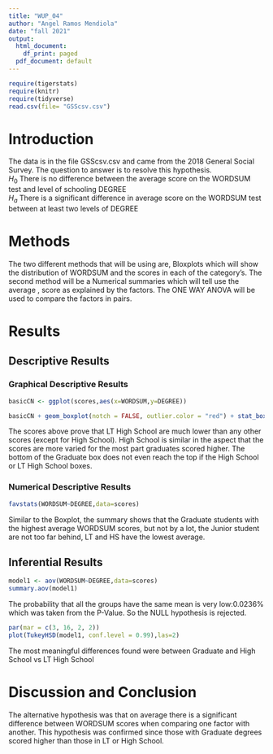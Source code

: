 ```yaml
---
title: "WUP_04"
author: "Angel Ramos Mendiola"
date: "fall 2021"
output:
  html_document:
    df_print: paged
  pdf_document: default
---
```


```r
require(tigerstats)
require(knitr)
require(tidyverse)
read.csv(file= "GSScsv.csv")
```

# Introduction

<!--In this section you explain what you are trying to show.  Where did the data come from?  What is the research or other question you are trying to answer?!-->

The data is in the file GSScsv.csv and came from the 2018 General Social Survey.  The question to answer is to resolve this hypothesis.  
$H_0$ There is no difference between the average score on the WORDSUM test and level of schooling DEGREE  
$H_a$ There is a significant difference in average score on the WORDSUM test between at least two levels of DEGREE  

# Methods

<!--Decide on your methods:  use "variable analysis" or other appropriate descriptors.  Make sure to choose at least one graphical method and at least one numerical method.!-->

The two different methods that will be using are, Bloxplots which will show the distribution of WORDSUM and the scores in each of the category's. The second method will be a Numerical summaries which will tell use the average , score as explained by the factors. The ONE WAY ANOVA will be used to compare the factors in pairs.  

# Results

<!--Divide this section into two sub-sections:  One for your descriptive  results and one for your inferential results.!-->

## Descriptive Results

### Graphical Descriptive Results
```r
basicCN <- ggplot(scores,aes(x=WORDSUM,y=DEGREE))

basicCN + geom_boxplot(notch = FALSE, outlier.color = "red") + stat_boxplot(geom = 'errorbar') + labs(title = "DEGREE vs WORDSUM scores")
```
The scores above prove that LT High School are much lower than any other scores (except for High School). High School is similar in the aspect  that the scores are more varied for the most part graduates scored higher. The bottom of the Graduate box does not even reach the top if the High School or LT High School boxes. 

<!--Graphical results here.  Make sure to show your code.  Provide appropriate labels for axes, giving units if possible, and provide a good title for the graph, too.  Use the graphical results to describe the patterns if any that exist in the data as focused toward the research question!-->

### Numerical Descriptive Results

```r
favstats(WORDSUM~DEGREE,data=scores)
```
Similar to the Boxplot, the summary shows that the Graduate students with the highest average WORDSUM scores, but not by a lot, the Junior student are not too far behind, LT and HS have the lowest average.  

<!--Numerical results go here. Use the numerical results to describe the patterns if any that exist in the data as focused toward the research question!-->

## Inferential Results

```r
model1 <- aov(WORDSUM~DEGREE,data=scores)
summary.aov(model1)
```
The probability that all the groups have the same mean is very low:0.0236% which was taken from the P-Value. So the NULL hypothesis is rejected.  

```r
par(mar = c(3, 16, 2, 2))
plot(TukeyHSD(model1, conf.level = 0.99),las=2)
```

The most meaningful differences found were between Graduate and High School vs LT High School  

<!--State hypothesis clearly.  Make sure your discussion of the inferential test covers all the aspects that the test output produces, such as test statistic, p-value etc.  Make a decision about the null hypothesis, explain the assumptions on which the selected test/procedure was based, and why the chosen procedure satisfys the assumptions and is appropriate to answer the research question!-->


# Discussion and Conclusion

The alternative hypothesis was that on average there is a significant difference between WORDSUM scores when comparing one factor with another. This hypothesis was confirmed since those with Graduate degrees scored higher than those in LT or High School.

<!--Discussion and conclusion here.  If you found a relationship be sure to consider whether the relationship occurs because one of the variavbles causes the other, or whether they perhasps are related for some other reason.  Watch the chapter 6 videos from the GeorgeTown videos collection.!-->
